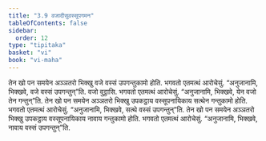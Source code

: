 ```yaml
---
title: "3.9 वजादीसुवस्सूपगमन"
tableOfContents: false
sidebar:
  order: 12
type: "tipitaka"
basket: "vi"
book: "vi-maha"
---
```



<DynamicBreadcrumb />

<Division number="203" book="vi-maha">

<Paragraph number="906" book="vi-maha">
तेन खो पन समयेन अञ्ञतरो भिक्खु वजे वस्सं उपगन्तुकामो होति. भगवतो एतमत्थं आरोचेसुं. “अनुजानामि, भिक्खवे, वजे वस्सं उपगन्तुन्”ति. वजो वुट्ठासि. भगवतो एतमत्थं आरोचेसुं. “अनुजानामि, भिक्खवे, येन वजो तेन गन्तुन्”ति.
</Paragraph>

<Paragraph number="907" book="vi-maha">
तेन खो पन समयेन अञ्ञतरो भिक्खु उपकट्ठाय वस्सूपनायिकाय सत्थेन गन्तुकामो होति. भगवतो एतमत्थं आरोचेसुं. “अनुजानामि, भिक्खवे, सत्थे वस्सं उपगन्तुन्”ति.
</Paragraph>

<Paragraph number="908" book="vi-maha">
तेन खो पन समयेन अञ्ञतरो भिक्खु उपकट्ठाय वस्सूपनायिकाय नावाय गन्तुकामो होति. भगवतो एतमत्थं आरोचेसुं. “अनुजानामि, भिक्खवे, नावाय वस्सं उपगन्तुन्”ति.
</Paragraph>
</Division>